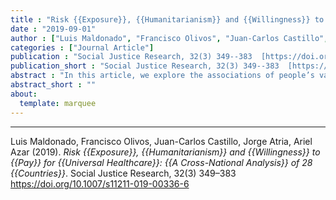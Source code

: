 ```yaml
---
title : "Risk {{Exposure}}, {{Humanitarianism}} and {{Willingness}} to {{Pay}} for {{Universal Healthcare}}: {{A Cross-National Analysis}} of 28 {{Countries}}"
date : "2019-09-01"
author : ["Luis Maldonado", "Francisco Olivos", "Juan-Carlos Castillo", "Jorge Atria", "Ariel Azar"]
categories : ["Journal Article"]
publication : "Social Justice Research, 32(3) 349--383  [https://doi.org/10.1007/s11211-019-00336-6](https://doi.org/10.1007/s11211-019-00336-6)"
publication_short : "Social Justice Research, 32(3) 349--383  [https://doi.org/10.1007/s11211-019-00336-6](https://doi.org/10.1007/s11211-019-00336-6)"
abstract : "In this article, we explore the associations of people’s valuations of universal healthcare with risk exposure and humanitarianism across diverse institutional contexts. We argue that both micro-level factors increase the valuations. Furthermore, interactions between material interests and humanitarians are expected. This work also hypothesizes that institutional contexts with employment-independent healthcare systems should modify the effect of risk exposure. Following a comparative framework, we test the expectations by using the International Social Survey Programme 2011 health module for 28 developed and developing countries. Results suggest opposite effects for the factors under analysis. While risk exposure decreases the willingness to pay taxes for the provision of universal healthcare, humanitarianism strongly fosters the valuation. Furthermore, we find statistical significant interactions between material interests and humanitarianism. Results also suggest substantive cross-level interactions between risk exposure and healthcare systems. Findings are robust to different modeling strategies that control for standard micro-level variables (income and egalitarianism), individual factors and observed and unobserved country characteristics. The article lays out implications of these findings."
abstract_short : ""
about:
  template: marquee
---
```

---


::: {.callout-note title="How to cite this work"}

Luis Maldonado, Francisco Olivos, Juan-Carlos Castillo, Jorge Atria, Ariel Azar (2019). *Risk {{Exposure}}, {{Humanitarianism}} and {{Willingness}} to {{Pay}} for {{Universal Healthcare}}: {{A Cross-National Analysis}} of 28 {{Countries}}*. Social Justice Research, 32(3) 349--383  [https://doi.org/10.1007/s11211-019-00336-6](https://doi.org/10.1007/s11211-019-00336-6)

:::

